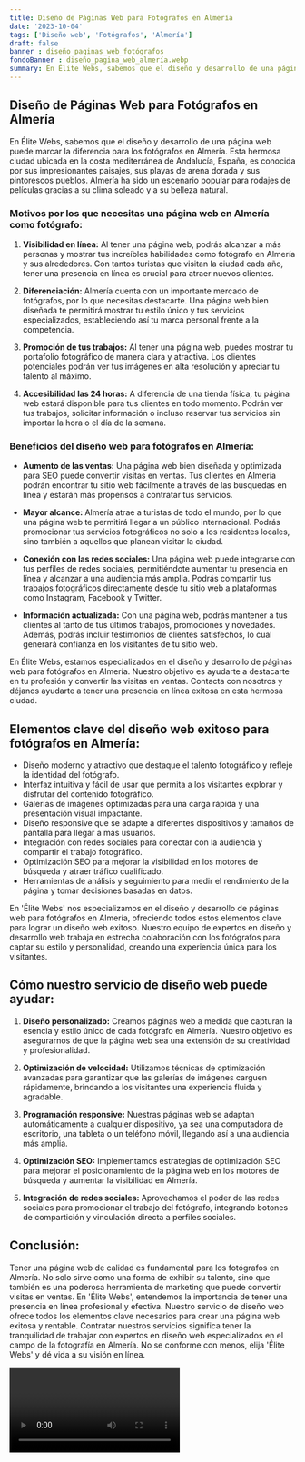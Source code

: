 ```yaml
---
title: Diseño de Páginas Web para Fotógrafos en Almería
date: '2023-10-04'
tags: ['Diseño web', 'Fotógrafos', 'Almería']
draft: false
banner : diseño_paginas_web_fotógrafos
fondoBanner : diseño_pagina_web_almería.webp
summary: En Élite Webs, sabemos que el diseño y desarrollo de una página web puede marcar la diferencia para los fotógrafos en Almería. Esta hermosa ciudad ubicada en la costa mediterránea de Andalucía, España, es conocida por sus impresionantes paisajes, sus playas de arena dorada y sus pintorescos pueblos. Almería ha sido un escenario popular para rodajes de películas gracias a su clima soleado y a su belleza natural.
---
```


## Diseño de Páginas Web para Fotógrafos en Almería

En Élite Webs, sabemos que el diseño y desarrollo de una página web puede marcar la diferencia para los fotógrafos en Almería. Esta hermosa ciudad ubicada en la costa mediterránea de Andalucía, España, es conocida por sus impresionantes paisajes, sus playas de arena dorada y sus pintorescos pueblos. Almería ha sido un escenario popular para rodajes de películas gracias a su clima soleado y a su belleza natural.

### Motivos por los que necesitas una página web en Almería como fotógrafo:

1. **Visibilidad en línea:** Al tener una página web, podrás alcanzar a más personas y mostrar tus increíbles habilidades como fotógrafo en Almería y sus alrededores. Con tantos turistas que visitan la ciudad cada año, tener una presencia en línea es crucial para atraer nuevos clientes.

2. **Diferenciación:** Almería cuenta con un importante mercado de fotógrafos, por lo que necesitas destacarte. Una página web bien diseñada te permitirá mostrar tu estilo único y tus servicios especializados, estableciendo así tu marca personal frente a la competencia.

3. **Promoción de tus trabajos:** Al tener una página web, puedes mostrar tu portafolio fotográfico de manera clara y atractiva. Los clientes potenciales podrán ver tus imágenes en alta resolución y apreciar tu talento al máximo.

4. **Accesibilidad las 24 horas:** A diferencia de una tienda física, tu página web estará disponible para tus clientes en todo momento. Podrán ver tus trabajos, solicitar información o incluso reservar tus servicios sin importar la hora o el día de la semana.

### Beneficios del diseño web para fotógrafos en Almería:

- **Aumento de las ventas:** Una página web bien diseñada y optimizada para SEO puede convertir visitas en ventas. Tus clientes en Almería podrán encontrar tu sitio web fácilmente a través de las búsquedas en línea y estarán más propensos a contratar tus servicios.

- **Mayor alcance:** Almería atrae a turistas de todo el mundo, por lo que una página web te permitirá llegar a un público internacional. Podrás promocionar tus servicios fotográficos no solo a los residentes locales, sino también a aquellos que planean visitar la ciudad.

- **Conexión con las redes sociales:** Una página web puede integrarse con tus perfiles de redes sociales, permitiéndote aumentar tu presencia en línea y alcanzar a una audiencia más amplia. Podrás compartir tus trabajos fotográficos directamente desde tu sitio web a plataformas como Instagram, Facebook y Twitter.

- **Información actualizada:** Con una página web, podrás mantener a tus clientes al tanto de tus últimos trabajos, promociones y novedades. Además, podrás incluir testimonios de clientes satisfechos, lo cual generará confianza en los visitantes de tu sitio web.

En Élite Webs, estamos especializados en el diseño y desarrollo de páginas web para fotógrafos en Almería. Nuestro objetivo es ayudarte a destacarte en tu profesión y convertir las visitas en ventas. Contacta con nosotros y déjanos ayudarte a tener una presencia en línea exitosa en esta hermosa ciudad.

<GifSeo />

<Cta />

## Elementos clave del diseño web exitoso para fotógrafos en Almería:

- Diseño moderno y atractivo que destaque el talento fotográfico y refleje la identidad del fotógrafo.
- Interfaz intuitiva y fácil de usar que permita a los visitantes explorar y disfrutar del contenido fotográfico.
- Galerías de imágenes optimizadas para una carga rápida y una presentación visual impactante.
- Diseño responsive que se adapte a diferentes dispositivos y tamaños de pantalla para llegar a más usuarios.
- Integración con redes sociales para conectar con la audiencia y compartir el trabajo fotográfico.
- Optimización SEO para mejorar la visibilidad en los motores de búsqueda y atraer tráfico cualificado.
- Herramientas de análisis y seguimiento para medir el rendimiento de la página y tomar decisiones basadas en datos.

En 'Élite Webs' nos especializamos en el diseño y desarrollo de páginas web para fotógrafos en Almería, ofreciendo todos estos elementos clave para lograr un diseño web exitoso. Nuestro equipo de expertos en diseño y desarrollo web trabaja en estrecha colaboración con los fotógrafos para captar su estilo y personalidad, creando una experiencia única para los visitantes.

## Cómo nuestro servicio de diseño web puede ayudar:

1. **Diseño personalizado:** Creamos páginas web a medida que capturan la esencia y estilo único de cada fotógrafo en Almería. Nuestro objetivo es asegurarnos de que la página web sea una extensión de su creatividad y profesionalidad.

2. **Optimización de velocidad:** Utilizamos técnicas de optimización avanzadas para garantizar que las galerías de imágenes carguen rápidamente, brindando a los visitantes una experiencia fluida y agradable.

3. **Programación responsive:** Nuestras páginas web se adaptan automáticamente a cualquier dispositivo, ya sea una computadora de escritorio, una tableta o un teléfono móvil, llegando así a una audiencia más amplia.

4. **Optimización SEO:** Implementamos estrategias de optimización SEO para mejorar el posicionamiento de la página web en los motores de búsqueda y aumentar la visibilidad en Almería.

5. **Integración de redes sociales:** Aprovechamos el poder de las redes sociales para promocionar el trabajo del fotógrafo, integrando botones de compartición y vinculación directa a perfiles sociales.

## Conclusión:

Tener una página web de calidad es fundamental para los fotógrafos en Almería. No solo sirve como una forma de exhibir su talento, sino que también es una poderosa herramienta de marketing que puede convertir visitas en ventas. En 'Élite Webs', entendemos la importancia de tener una presencia en línea profesional y efectiva. Nuestro servicio de diseño web ofrece todos los elementos clave necesarios para crear una página web exitosa y rentable. Contratar nuestros servicios significa tener la tranquilidad de trabajar con expertos en diseño web especializados en el campo de la fotografía en Almería. No se conforme con menos, elija 'Élite Webs' y dé vida a su visión en línea.

<Video />

<CtaBot job='Fotógrafos' city='Almería'/>

<Gmaps query='Almería+españa+maps' />
